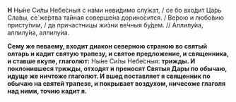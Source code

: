 **Н** Ны́не Си́лы Небе́сныя с на́ми неви́димо слу́жат, / се бо вхо́дит Ца́рь Сла́вы, се́ же́ртва та́йная соверше́на дорино́сится. / Ве́рою и любо́вию присту́пим, / да причастницы жи́зни ве́чныя бу́дем. // Аллилу́иа, аллилу́иа, аллилу́иа.

**Сему же певаему, входит диакон северною страною во святый олтарь и кадит святую трапезу, и святое предложение, и священника, и ставше вкупе, глаголют:** Ны́не Си́лы Небе́сныя: **трижды. И поклонившеся трижды, отходят и преносят Святыя Дары по обычаю, идуще же ничтоже глаголют. И вшед поставляет я священник по обычаю на святей трапезе, и покрывает воздухом, ничесоже глаголя над ними, точию кадит я.**
